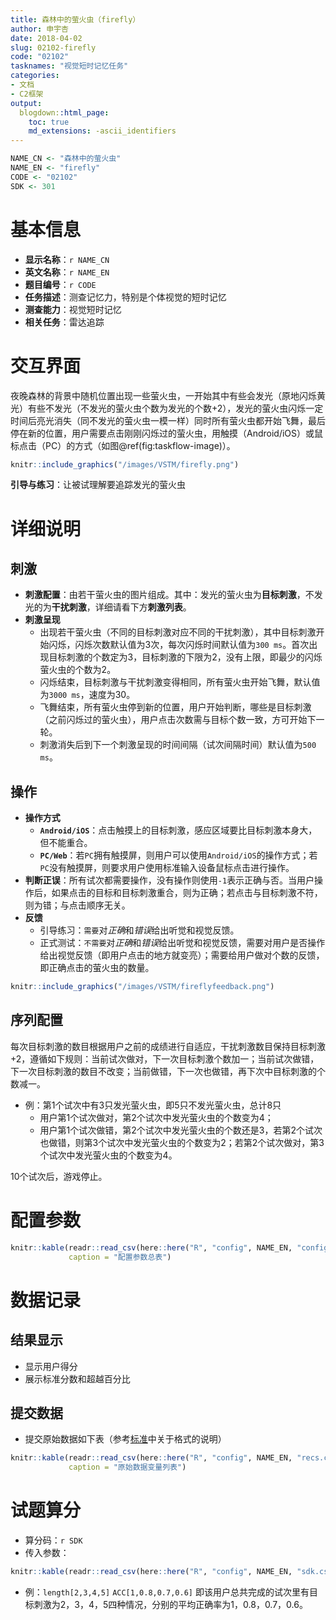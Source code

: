 ```yaml
---
title: 森林中的萤火虫（firefly）
author: 申宇杏
date: 2018-04-02
slug: 02102-firefly
code: "02102"
tasknames: "视觉短时记忆任务"
categories:
- 文档
- C2框架
output:
  blogdown::html_page:
    toc: true
    md_extensions: -ascii_identifiers
---
```


```r
NAME_CN <- "森林中的萤火虫"
NAME_EN <- "firefly"
CODE <- "02102"
SDK <- 301
```

# 基本信息

* **显示名称**：`r NAME_CN`
* **英文名称**：`r NAME_EN`
* **题目编号**：`r CODE`
* **任务描述**：测查记忆力，特别是个体视觉的短时记忆
* **测查能力**：视觉短时记忆
* **相关任务**：雷达追踪

# 交互界面

夜晚森林的背景中随机位置出现一些萤火虫，一开始其中有些会发光（原地闪烁黄光）有些不发光（不发光的萤火虫个数为发光的个数+2），发光的萤火虫闪烁一定时间后亮光消失（同不发光的萤火虫一模一样）同时所有萤火虫都开始飞舞，最后停在新的位置，用户需要点击刚刚闪烁过的萤火虫，用触摸（Android/iOS）或鼠标点击（PC）的方式（如图\@ref(fig:taskflow-image)）。

```r
knitr::include_graphics("/images/VSTM/firefly.png")
```

**引导与练习**：让被试理解要追踪发光的萤火虫

# 详细说明

## 刺激

+ **刺激配置**：由若干萤火虫的图片组成。其中：发光的萤火虫为**目标刺激**，不发光的为**干扰刺激**，详细请看下方**刺激列表**。
+ **刺激呈现**
    - 出现若干萤火虫（不同的目标刺激对应不同的干扰刺激），其中目标刺激开始闪烁，闪烁次数默认值为3次，每次闪烁时间默认值为`300 ms`。首次出现目标刺激的个数定为3，目标刺激的下限为2，没有上限，即最少的闪烁萤火虫的个数为2。
    - 闪烁结束，目标刺激与干扰刺激变得相同，所有萤火虫开始飞舞，默认值为`3000 ms`，速度为30。
    - 飞舞结束，所有萤火虫停到新的位置，用户开始判断，哪些是目标刺激（之前闪烁过的萤火虫），用户点击次数需与目标个数一致，方可开始下一轮。
    - 刺激消失后到下一个刺激呈现的时间间隔（试次间隔时间）默认值为`500 ms`。

## 操作

+ **操作方式**
    - **`Android/iOS`**：点击触摸上的目标刺激，感应区域要比目标刺激本身大，但不能重合。
    - **`PC/Web`**：若`PC`拥有触摸屏，则用户可以使用`Android/iOS`的操作方式；若`PC`没有触摸屏，则要求用户使用标准输入设备鼠标点击进行操作。
+ **判断正误**：所有试次都需要操作，没有操作则使用`-1`表示正确与否。当用户操作后，如果点击的目标和目标刺激重合，则为正确；若点击与目标刺激不符，则为错；与点击顺序无关。
+ **反馈**
    - 引导练习：`需要`对*正确*和*错误*给出听觉和视觉反馈。
    - 正式测试：`不需要`对*正确*和*错误*给出听觉和视觉反馈，需要对用户是否操作给出视觉反馈（即用户点击的地方就变亮）；需要给用户做对个数的反馈，即正确点击的萤火虫的数量。

```r
knitr::include_graphics("/images/VSTM/fireflyfeedback.png")
```

## 序列配置

每次目标刺激的数目根据用户之前的成绩进行自适应，干扰刺激数目保持目标刺激+2，遵循如下规则：当前试次做对，下一次目标刺激个数加一；当前试次做错，下一次目标刺激的数目不改变；当前做错，下一次也做错，再下次中目标刺激的个数减一。

* 例：第1个试次中有3只发光萤火虫，即5只不发光萤火虫，总计8只
  + 用户第1个试次做对，第2个试次中发光萤火虫的个数变为4；
  + 用户第1个试次做错，第2个试次中发光萤火虫的个数还是3，若第2个试次也做错，则第3个试次中发光萤火虫的个数变为2；若第2个试次做对，第3个试次中发光萤火虫的个数变为4。

10个试次后，游戏停止。

# 配置参数

```r
knitr::kable(readr::read_csv(here::here("R", "config", NAME_EN, "configs.csv")),
             caption = "配置参数总表")
```

# 数据记录

## 结果显示

* 显示用户得分
* 展示标准分数和超越百分比

## 提交数据

* 提交原始数据如下表（参考[标准](`r blogdown::shortcode("relref", "standard")`)中关于格式的说明）

```r
knitr::kable(readr::read_csv(here::here("R", "config", NAME_EN, "recs.csv")),
             caption = "原始数据变量列表")
```

# 试题算分

* 算分码：`r SDK`
* 传入参数：

```r
knitr::kable(readr::read_csv(here::here("R", "config", NAME_EN, "sdk.csv")))
```

* 例：`length[2,3,4,5]` `ACC[1,0.8,0.7,0.6]`
即该用户总共完成的试次里有目标刺激为2，3，4，5四种情况，分别的平均正确率为1，0.8，0.7，0.6。
